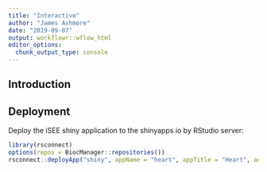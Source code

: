 ```yaml
---
title: "Interactive"
author: "James Ashmore"
date: "2019-09-07"
output: workflowr::wflow_html
editor_options:
  chunk_output_type: console
---
```


## Introduction


## Deployment

Deploy the iSEE shiny application to the shinyapps.io by RStudio server:

```r
library(rsconnect)
options(repos = BiocManager::repositories())
rsconnect::deployApp("shiny", appName = "heart", appTitle = "Heart", account = "jashmore")
```

